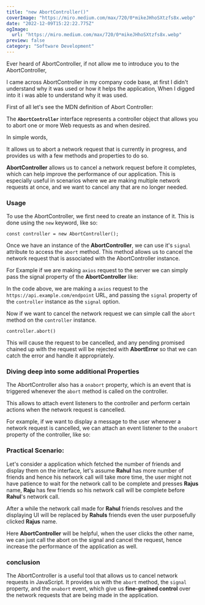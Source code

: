 ```yaml
---
title: "new AbortController()"
coverImage: "https://miro.medium.com/max/720/0*mikeJHhoSXtzfs8x.webp"
date: "2022-12-09T15:22:22.775Z"
ogImage:
  url: "https://miro.medium.com/max/720/0*mikeJHhoSXtzfs8x.webp"
preview: false
category: "Software Development"
---
```


Ever heard of AbortController, if not allow me to introduce you to the AbortController,

I came across AbortController in my company code base, at first I didn't understand why it was used or how it helps the application,
When I digged into it i was able to understand why it was used.

First of all let's see the MDN definition of Abort Controller:

The **`AbortController`** interface represents a controller object that allows you to abort one or more Web requests as and when desired.

In simple words,

It allows us to abort a network request that is currently in progress, and provides us with a few methods and properties to do so.

**AbortController** allows us to cancel a network request before it completes, which can help improve the performance of our application. This is especially useful in scenarios where we are making multiple network requests at once, and we want to cancel any that are no longer needed.

### Usage

To use the AbortController, we first need to create an instance of it. This is done using the `new` keyword, like so:

`const controller = new AbortController();`

Once we have an instance of the **AbortController**, we can use it's `signal` attribute to access the `abort` method. This method allows us to cancel the network request that is associated with the AbortController instance.

For Example if we are making `axios` request to the server we can simply pass the signal property of the **AbortController** like:

<script src="https://gist.github.com/Prajwalprakash3722/db45e29a0008cc9557ab0949a2a7ebee.js"></script>

In the code above, we are making a `axios` request to the `https://api.example.com/endpoint` URL, and passing the `signal` property of the `controller` instance as the `signal` option.

Now if we want to cancel the network request we can simple call the `abort` method on the `controller` instance.

`controller.abort()`

This will cause the request to be cancelled, and any pending promised chained up with the request will be rejected with **AbortError** so that we can catch the error and handle it appropriately.

### Diving deep into some additional Properties

The AbortController also has a `onabort` property, which is an event that is triggered whenever the `abort` method is called on the controller.

This allows to attach event listeners to the controller and perform certain actions when the network request is cancelled.

For example, if we want to display a message to the user whenever a network request is cancelled, we can attach an event listener to the `onabort` property of the controller, like so:

<script src="https://gist.github.com/Prajwalprakash3722/42d127fd5d10680b0703e123709b9f9f.js"></script>

### Practical Scenario:

Let's consider a application which fetched the number of friends and display them on the interface, let's assume **Rahul** has more number of friends and hence his network call will take more time, the user might not have patience to wait for the network call to be complete and presses **Rajus** name, **Raju** has few friends so his network call will be complete before **Rahul**'s network call.

After a while the network call made for **Rahul** friends resolves and the displaying UI will be replaced by **Rahuls** friends even the user purposefully clicked **Rajus** name.

Here **AbortController** will be helpful, when the user clicks the other name, we can just call the abort on the signal and cancel the request, hence increase the performance of the application as well.

### conclusion

The AbortController is a useful tool that allows us to cancel network requests in JavaScript. It provides us with the `abort` method, the `signal` property, and the `onabort` event, which give us **fine-grained control** over the network requests that are being made in the application.
